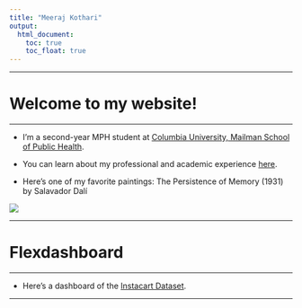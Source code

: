 ```yaml
---
title: "Meeraj Kothari"
output: 
  html_document:
    toc: true
    toc_float: true
---
```


---

# Welcome to my website! 

---

* I'm a second-year MPH student at [Columbia University, Mailman School of Public Health](https://www.mailman.columbia.edu). 

* You can learn about my professional and academic experience [here](about.html).

* Here's one of my favorite paintings: The Persistence of Memory (1931) by Salavador Dalí

<img src="images/dali.jpg">

---

# Flexdashboard

---

* Here's a dashboard of the [Instacart Dataset](dash.html). 

---